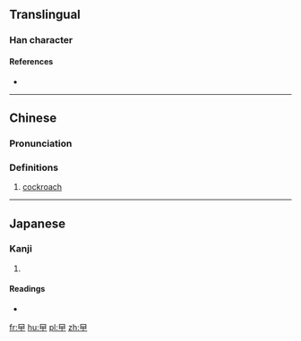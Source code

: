==Translingual==

===Han character===
{{Han char|rn=73|rad=曰|as=01|sn=5|four=|canj=AL}}

====References====
* {{Han ref|kx=0502.011|dkj=14279|hdz=42528.010|uh=66F1|ud=26353}}

----

==Chinese==
{{zh-forms}}

===Pronunciation===
{{zh-pron
|m=yuē
|c=gaak6,gaap3,gaat6,gat6,zaat6
|mc=
|oc=
|ma=
|cat=n
}}

===Definitions===
# {{label|zh|Cantonese}} [[cockroach]]

----

==Japanese==

===Kanji===
{{ja-kanji|grade=|rs=曰01}}

# {{defn|lang=ja|sort=曰01}}

====Readings====
* {{ja-readings|on=[[おう]] (ō)|kun=}}

[[fr:曱]]
[[hu:曱]]
[[pl:曱]]
[[zh:曱]]